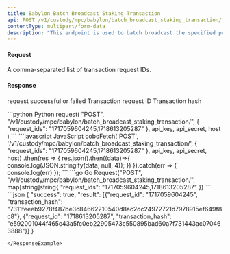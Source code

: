 ```yaml
---
title: Babylon Batch Broadcast Staking Transaction
api: POST /v1/custody/mpc/babylon/batch_broadcast_staking_transaction/
contentType: multipart/form-data
description: "This endpoint is used to batch broadcast the specified pre-signed staking transactions based on the provided parameter `request_ids`"
---
```


#### Request
<ParamField body="request_ids" type="String" required>A comma-separated list of transaction request IDs.</ParamField>


#### Response
<ResponseField name="success" type="bool">request successful or failed</ResponseField>
<ResponseField name="result" type="object[]">
    <Expandable title="object">
        <ResponseField name="request_id" type="String" >Transaction request ID</ResponseField>
        <ResponseField name="transaction_hash" type="String" >Transaction hash</ResponseField>
    </Expandable>
</ResponseField>

<RequestExample>
```python Python
request(
    "POST",
    "/v1/custody/mpc/babylon/batch_broadcast_staking_transaction/",
    {
        "request_ids": "1717059604245,1718613205287"
    },
    api_key, api_secret, host
)
```
```javascript JavaScript
coboFetch('POST', '/v1/custody/mpc/babylon/batch_broadcast_staking_transaction/', {
    "request_ids": "1717059604245,1718613205287"
}, api_key, api_secret, host)
    .then(res => {
        res.json().then((data)=>{
            console.log(JSON.stringify(data, null, 4));
        })
    }).catch(err => {
        console.log(err)
    });
```
```go Go
Request("POST", "/v1/custody/mpc/babylon/batch_broadcast_staking_transaction/", map[string]string{
    "request_ids": "1717059604245,1718613205287"
})
```
</RequestExample>

<ResponseExample>
```json
{
  "success": true,
  "result": [{"request_id": "1717059604245", "transaction_hash": "7311feeeb9278f487be3c84662210540d8ac2dc24972721d7978915ef649f8c8"}, {"request_id": "1718613205287", "transaction_hash": "e592001044f465c43a5fc0eb22905473c550895bad60a7f731443ac070463888"}]
}

```
</ResponseExample>
